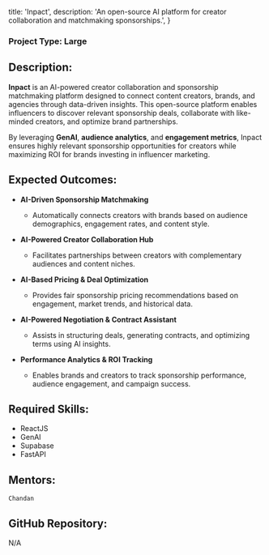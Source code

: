 
  title: 'Inpact',
  description:
    'An open-source AI platform for creator collaboration and matchmaking sponsorships.',
}


### Project Type: Large

## Description:

**Inpact** is an AI-powered creator collaboration and sponsorship matchmaking platform designed to connect content creators, brands, and agencies through data-driven insights. This open-source platform enables influencers to discover relevant sponsorship deals, collaborate with like-minded creators, and optimize brand partnerships.

By leveraging **GenAI**, **audience analytics**, and **engagement metrics**, Inpact ensures highly relevant sponsorship opportunities for creators while maximizing ROI for brands investing in influencer marketing.

## Expected Outcomes:

- **AI-Driven Sponsorship Matchmaking**  
  - Automatically connects creators with brands based on audience demographics, engagement rates, and content style.

- **AI-Powered Creator Collaboration Hub**  
  - Facilitates partnerships between creators with complementary audiences and content niches.

- **AI-Based Pricing & Deal Optimization**  
  - Provides fair sponsorship pricing recommendations based on engagement, market trends, and historical data.

- **AI-Powered Negotiation & Contract Assistant**  
  - Assists in structuring deals, generating contracts, and optimizing terms using AI insights.

- **Performance Analytics & ROI Tracking**  
  - Enables brands and creators to track sponsorship performance, audience engagement, and campaign success.

## Required Skills:

- ReactJS  
- GenAI  
- Supabase  
- FastAPI  

## Mentors:

`Chandan`  

## GitHub Repository:

N/A  
